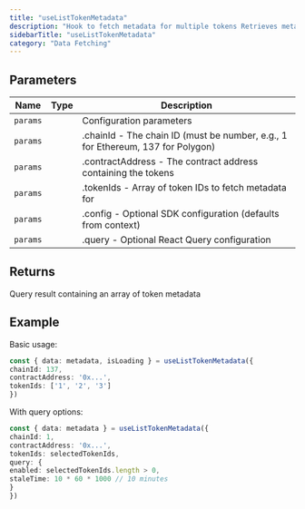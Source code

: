 ```yaml
---
title: "useListTokenMetadata"
description: "Hook to fetch metadata for multiple tokens Retrieves metadata for a batch of tokens from a specific contract using the metadata API. This hook is optimized for fetching multiple token metadata in a single request."
sidebarTitle: "useListTokenMetadata"
category: "Data Fetching"
---
```


## Parameters

| Name | Type | Description |
|------|------|-------------|
| `params` |  | Configuration parameters |
| `params` |  | .chainId - The chain ID (must be number, e.g., 1 for Ethereum, 137 for Polygon) |
| `params` |  | .contractAddress - The contract address containing the tokens |
| `params` |  | .tokenIds - Array of token IDs to fetch metadata for |
| `params` |  | .config - Optional SDK configuration (defaults from context) |
| `params` |  | .query - Optional React Query configuration |

## Returns

Query result containing an array of token metadata

## Example

Basic usage:
```typescript
const { data: metadata, isLoading } = useListTokenMetadata({
chainId: 137,
contractAddress: '0x...',
tokenIds: ['1', '2', '3']
})
```

With query options:
```typescript
const { data: metadata } = useListTokenMetadata({
chainId: 1,
contractAddress: '0x...',
tokenIds: selectedTokenIds,
query: {
enabled: selectedTokenIds.length > 0,
staleTime: 10 * 60 * 1000 // 10 minutes
}
})
```

